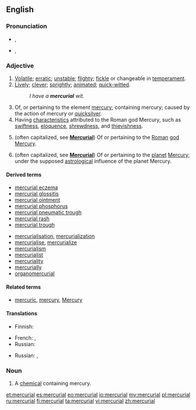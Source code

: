 ==English==

===Pronunciation===
* {{a|RP}} {{IPA|/mɜːˈkjʊəriəl/}}, {{X-SAMPA|/<tt>m3:"kjUəri@l</tt>/}}
* {{a|US}} {{IPA|/mɝˈkjʊriəl/|/mɝˈkjɔriəl/}}, {{X-SAMPA|/m3`"kjUri@l/|/m3`kjOri@l/}}

===Adjective===
{{en-adj}}

# [[volatile|Volatile]]; [[erratic]]; [[unstable]]; [[flighty]]; [[fickle]] or changeable in [[temperament]].
# [[lively|Lively]]; [[clever]]; [[sprightly]]; [[animated]]; [[quick-witted]].
#: ''I have a '''mercurial''' wit.''
# Of, or pertaining to the element [[mercury]]; containing mercury; caused by the action of mercury or [[quicksilver]].
# Having [[characteristic]]s attributed to the Roman god Mercury, such as [[swiftness]], [[eloquence]], [[shrewdness]], and [[thievishness]].
# {{context|Roman mythology}} (often capitalized, see '''[[Mercurial]]''') Of or pertaining to the [[Roman]] [[god]] [[Mercury]].
# {{context|astronomy}} (often capitalized, see '''[[Mercurial]]''') Of or pertaining to the [[planet]] [[Mercury]]; under the supposed [[astrological]] influence of the planet Mercury.

====Derived terms====
{{top2}}
* [[mercurial eczema]]
* [[mercurial glossitis]]
* [[mercurial ointment]]
* [[mercurial phosphorus]]
* [[mercurial pneumatic trough]]
* [[mercurial rash]]
* [[mercurial trough]]
{{mid2}}
* [[mercurialisation]], [[mercurialization]]
* [[mercurialise]], [[mercurialize]]
* [[mercurialism]]
* [[mercurialist]]
* [[mercuriality]]
* [[mercurially]]
* [[organomercurial]]
{{bottom}}

====Related terms====
* [[mercuric]], [[mercury]], [[Mercury]]

====Translations====
{{trans-top|containing the element mercury}}
* Finnish: {{t-|fi|elohopeapitoinen}}
{{trans-mid}}
* French: {{t+|fr|mercuriel|m}}, {{t+|fr|mercurielle|f}}
* Russian: {{t|ru|ртутный|m|tr=rtútnyj|sc=Cyrl}}
{{trans-bottom}}

{{trans-top|clever, quick-witted}}
* Russian: {{t|ru|сообразительный|m|tr=soobrazítelʼnyj|sc=Cyrl}}, {{t|ru|находчивый|m|tr=naxódčivyj|sc=Cyrl}}
{{trans-mid}}
{{trans-bottom}}

===Noun===
{{en-noun}}

# A [[chemical]] containing mercury.

[[et:mercurial]]
[[es:mercurial]]
[[eo:mercurial]]
[[io:mercurial]]
[[my:mercurial]]
[[pl:mercurial]]
[[ru:mercurial]]
[[fi:mercurial]]
[[ta:mercurial]]
[[vi:mercurial]]
[[zh:mercurial]]